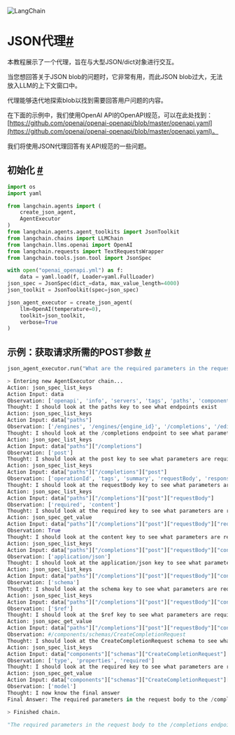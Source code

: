 

<Head>
  <script>
    {
      `(function() {
         var _hmt = _hmt || [];
(function() {
  var hm = document.createElement("script");
  hm.src = "https://hm.baidu.com/hm.js?e60fb290e204e04c5cb6f79b0ac1e697";
  var s = document.getElementsByTagName("script")[0]; 
  s.parentNode.insertBefore(hm, s);
})();
       })();`
    }
  </script>
</Head>

![LangChain](https://pica.zhimg.com/50/v2-56e8bbb52aa271012541c1fe1ceb11a2_r.gif)



# JSON代理[#](#json-agent "Permalink to this headline")

本教程展示了一个代理，旨在与大型JSON/dict对象进行交互。

当您想回答关于JSON blob的问题时，它非常有用，而此JSON blob过大，无法放入LLM的上下文窗口中。

代理能够迭代地探索blob以找到需要回答用户问题的内容。

在下面的示例中，我们使用OpenAI API的OpenAPI规范，可以在此处找到：[https://github.com/openai/openai-openapi/blob/master/openapi.yaml](https://github.com/openai/openai-openapi/blob/master/openapi.yaml)。

我们将使用JSON代理回答有关API规范的一些问题。

初始化
[#](#initialization "Permalink to this headline")
--------------------------------------------------






``` python
import os
import yaml

from langchain.agents import (
    create_json_agent,
    AgentExecutor
)
from langchain.agents.agent_toolkits import JsonToolkit
from langchain.chains import LLMChain
from langchain.llms.openai import OpenAI
from langchain.requests import TextRequestsWrapper
from langchain.tools.json.tool import JsonSpec
 ``` 







``` python
with open("openai_openapi.yml") as f:
    data = yaml.load(f, Loader=yaml.FullLoader)
json_spec = JsonSpec(dict_=data, max_value_length=4000)
json_toolkit = JsonToolkit(spec=json_spec)

json_agent_executor = create_json_agent(
    llm=OpenAI(temperature=0),
    toolkit=json_toolkit,
    verbose=True
)
 ``` 






示例：获取请求所需的POST参数 
 [#](#example-getting-the-required-post-parameters-for-a-request "Permalink to this headline")
------------------------------------------------------------------------------------------------------------------------------------------------------------






``` python
json_agent_executor.run("What are the required parameters in the request body to the /completions endpoint?")
 ``` 





``` python
> Entering new AgentExecutor chain...
Action: json_spec_list_keys
Action Input: data
Observation: ['openapi', 'info', 'servers', 'tags', 'paths', 'components', 'x-oaiMeta']
Thought: I should look at the paths key to see what endpoints exist
Action: json_spec_list_keys
Action Input: data["paths"]
Observation: ['/engines', '/engines/{engine_id}', '/completions', '/edits', '/images/generations', '/images/edits', '/images/variations', '/embeddings', '/engines/{engine_id}/search', '/files', '/files/{file_id}', '/files/{file_id}/content', '/answers', '/classifications', '/fine-tunes', '/fine-tunes/{fine_tune_id}', '/fine-tunes/{fine_tune_id}/cancel', '/fine-tunes/{fine_tune_id}/events', '/models', '/models/{model}', '/moderations']
Thought: I should look at the /completions endpoint to see what parameters are required
Action: json_spec_list_keys
Action Input: data["paths"]["/completions"]
Observation: ['post']
Thought: I should look at the post key to see what parameters are required
Action: json_spec_list_keys
Action Input: data["paths"]["/completions"]["post"]
Observation: ['operationId', 'tags', 'summary', 'requestBody', 'responses', 'x-oaiMeta']
Thought: I should look at the requestBody key to see what parameters are required
Action: json_spec_list_keys
Action Input: data["paths"]["/completions"]["post"]["requestBody"]
Observation: ['required', 'content']
Thought: I should look at the required key to see what parameters are required
Action: json_spec_get_value
Action Input: data["paths"]["/completions"]["post"]["requestBody"]["required"]
Observation: True
Thought: I should look at the content key to see what parameters are required
Action: json_spec_list_keys
Action Input: data["paths"]["/completions"]["post"]["requestBody"]["content"]
Observation: ['application/json']
Thought: I should look at the application/json key to see what parameters are required
Action: json_spec_list_keys
Action Input: data["paths"]["/completions"]["post"]["requestBody"]["content"]["application/json"]
Observation: ['schema']
Thought: I should look at the schema key to see what parameters are required
Action: json_spec_list_keys
Action Input: data["paths"]["/completions"]["post"]["requestBody"]["content"]["application/json"]["schema"]
Observation: ['$ref']
Thought: I should look at the $ref key to see what parameters are required
Action: json_spec_get_value
Action Input: data["paths"]["/completions"]["post"]["requestBody"]["content"]["application/json"]["schema"]["$ref"]
Observation: #/components/schemas/CreateCompletionRequest
Thought: I should look at the CreateCompletionRequest schema to see what parameters are required
Action: json_spec_list_keys
Action Input: data["components"]["schemas"]["CreateCompletionRequest"]
Observation: ['type', 'properties', 'required']
Thought: I should look at the required key to see what parameters are required
Action: json_spec_get_value
Action Input: data["components"]["schemas"]["CreateCompletionRequest"]["required"]
Observation: ['model']
Thought: I now know the final answer
Final Answer: The required parameters in the request body to the /completions endpoint are 'model'.

> Finished chain.
 ``` 



``` python
"The required parameters in the request body to the /completions endpoint are 'model'."
 ``` 






